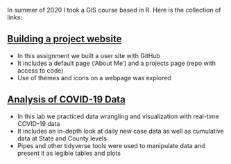 
In summer of 2020 I took a GIS course based in R. Here is the collection of links: 

## [Building a project website](https://github.com/catherinerauch/catherinerauch.github.io)

- In this assignment we built a user site with GitHub
- It includes a default page ('About Me') and a projects page (repo with access to code) 
- Use of themes and icons on a webpage was explored

## [Analysis of COVID-19 Data](https://catherinerauch.github.io/geog-176A-labs/lab-02.html)

- In this lab we practiced data wrangling and visualization with real-time COVID-19 data
- It includes an in-depth look at daily new case data as well as cumulative data at State and County levels
- Pipes and other tidyverse tools were used to manipulate data and present it as legible tables and plots